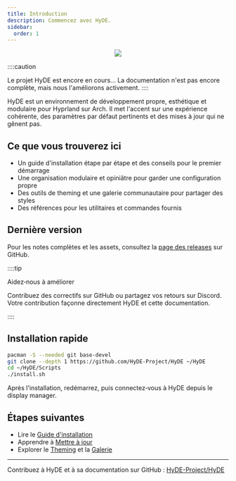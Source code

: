 ```yaml
---
title: Introduction
description: Commencez avec HyDE.
sidebar:
  order: 1
---
```



<div align="center"><img src="https://raw.githubusercontent.com/prasanthrangan/hyprdots/main/Source/assets/hyde_banner.png" /><br /></div>

::::caution

Le projet HyDE est encore en cours…
La documentation n'est pas encore complète, mais nous l'améliorons activement.
::::

HyDE est un environnement de développement propre, esthétique et modulaire pour
Hyprland sur Arch. Il met l'accent sur une expérience cohérente, des
paramètres par défaut pertinents et des mises à jour qui ne gênent pas.

## Ce que vous trouverez ici

- Un guide d'installation étape par étape et des conseils pour le premier démarrage
- Une organisation modulaire et opiniâtre pour garder une configuration propre
- Des outils de theming et une galerie communautaire pour partager des styles
- Des références pour les utilitaires et commandes fournis

## Dernière version

<div className="latest-release">
  <LatestRelease
    repo="HyDE-Project/HyDE"
    versionLabel="Version :"
    dateLabel="Date :"
  />
</div>

Pour les notes complètes et les assets, consultez la <a
  href="https://github.com/HyDE-Project/HyDE/releases"
  className="underline"
  target="_blank"
  rel="noopener noreferrer">page des releases</a> sur GitHub.

::::tip

Aidez‑nous à améliorer

Contribuez des correctifs sur GitHub ou partagez vos retours sur Discord.
Votre contribution façonne directement HyDE et cette documentation.

::::

## Installation rapide

```sh
pacman -S --needed git base-devel
git clone --depth 1 https://github.com/HyDE-Project/HyDE ~/HyDE
cd ~/HyDE/Scripts
./install.sh
```

Après l'installation, redémarrez, puis connectez‑vous à HyDE depuis le display manager.

## Étapes suivantes

- Lire le [Guide d'installation](/fr/getting-started/installation)
- Apprendre à [Mettre à jour](/fr/getting-started/update)
- Explorer le [Theming](/fr/theming/making-themes) et la [Galerie](/fr/theming/gallery)

---

Contribuez à HyDE et à sa documentation sur GitHub :
[HyDE-Project/HyDE](https://github.com/HyDE-Project/HyDE)
